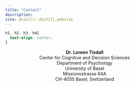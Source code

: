 ```yaml
---
title: "Contact"
description: 
site: distill::distill_website
---
```


```css
h1, h2, h3, h4{
  text-align: center;
}
```

<center>
**Dr. Loreen Tisdall**\
Center for Cognitive and Decision Sciences\
Department of Psychology\
University of Basel\
Missionsstrasse 64A\
CH-4055 Basel, Switzerland

</center>

